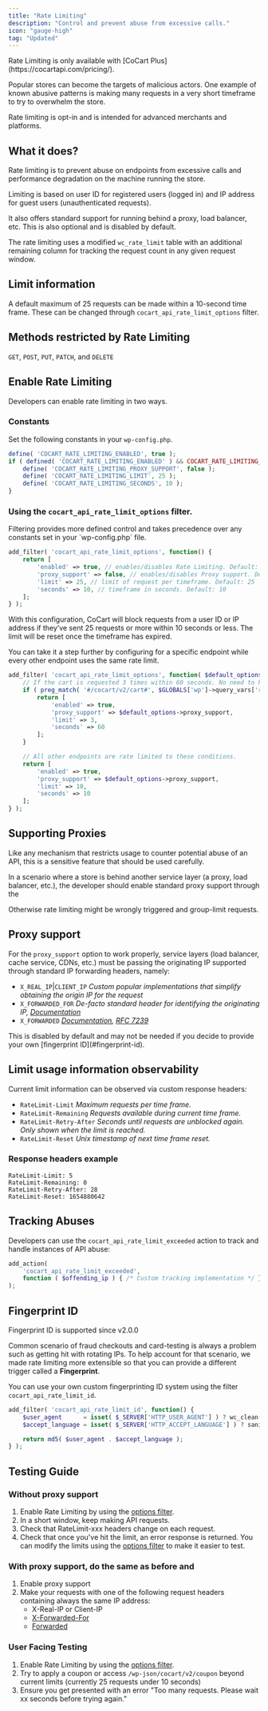 ```yaml
---
title: "Rate Limiting"
description: "Control and prevent abuse from excessive calls."
icon: "gauge-high"
tag: "Updated"
---
```


<Note>
    Rate Limiting is only available with [CoCart Plus](https://cocartapi.com/pricing/).
</Note>

Popular stores can become the targets of malicious actors. One example of known abusive patterns is making many requests in a very short timeframe to try to overwhelm the store. 

<Info>
    Rate limiting is opt-in and is intended for advanced merchants and platforms.
</Info>

## What it does?

Rate limiting is to prevent abuse on endpoints from excessive calls and performance degradation on the machine running the store.

Limiting is based on user ID for registered users (logged in) and IP address for guest users (unauthenticated requests).

It also offers standard support for running behind a proxy, load balancer, etc. This is also optional and is disabled by default.

The rate limiting uses a modified `wc_rate_limit` table with an additional remaining column for tracking the request count in any given request window.

## Limit information

A default maximum of 25 requests can be made within a 10-second time frame. These can be changed through `cocart_api_rate_limit_options` filter.

## Methods restricted by Rate Limiting

`GET`, `POST`, `PUT`, `PATCH`, and `DELETE`

## Enable Rate Limiting

Developers can enable rate limiting in two ways.

### Constants

Set the following constants in your `wp-config.php`.

```php
define( 'COCART_RATE_LIMITING_ENABLED', true );
if ( defined( 'COCART_RATE_LIMITING_ENABLED' ) && COCART_RATE_LIMITING_ENABLED ) {
    define( 'COCART_RATE_LIMITING_PROXY_SUPPORT', false );
    define( 'COCART_RATE_LIMITING_LIMIT', 25 );
    define( 'COCART_RATE_LIMITING_SECONDS', 10 );
}
```

### Using the `cocart_api_rate_limit_options` filter.

<Note>
    Filtering provides more defined control and takes precedence over any constants set in your `wp-config.php` file.
</Note>

```php
add_filter( 'cocart_api_rate_limit_options', function() {
    return [
        'enabled' => true, // enables/disables Rate Limiting. Default: false
        'proxy_support' => false, // enables/disables Proxy support. Default: false
        'limit' => 25, // limit of request per timeframe. Default: 25
        'seconds' => 10, // timeframe in seconds. Default: 10
    ];
} );
```

With this configuration, CoCart will block requests from a user ID or IP address if they’ve sent 25 requests or more within 10 seconds or less. The limit will be reset once the timeframe has expired.

You can take it a step further by configuring for a specific endpoint while every other endpoint uses the same rate limit.

```php
add_filter( 'cocart_api_rate_limit_options', function( $default_options ) {
    // If the cart is requested 3 times within 60 seconds. No need to keep checking the cart more than that, right?
    if ( preg_match( '#/cocart/v2/cart#', $GLOBALS['wp']->query_vars['rest_route'] ) ) {
        return [
            'enabled' => true,
            'proxy_support' => $default_options->proxy_support,
            'limit' => 3,
            'seconds' => 60
        ];
    }

    // All other endpoints are rate limited to these conditions.
    return [
        'enabled' => true,
        'proxy_support' => $default_options->proxy_support,
        'limit' => 10,
        'seconds' => 10
    ];
} );
```

## Supporting Proxies

Like any mechanism that restricts usage to counter potential abuse of an API, this is a sensitive feature that should be used carefully.

In a scenario where a store is behind another service layer (a proxy, load balancer, etc.), the developer should enable standard proxy support through the

Otherwise rate limiting might be wrongly triggered and group-limit requests.

## Proxy support

For the `proxy_support` option to work properly, service layers (load balancer, cache service, CDNs, etc.) must be passing the originating IP supported through standard IP forwarding headers, namely:

- `X_REAL_IP`|`CLIENT_IP` *Custom popular implementations that simplify obtaining the origin IP for the request*
- `X_FORWARDED_FOR` *De-facto standard header for identifying the originating IP, [Documentation](https://developer.mozilla.org/en-US/docs/Web/HTTP/Headers/X-Forwarded-For)*
- `X_FORWARDED` *[Documentation](https://developer.mozilla.org/en-US/docs/Web/HTTP/Headers/Forwarded), [RFC 7239](https://datatracker.ietf.org/doc/html/rfc7239)*

<Info>
    This is disabled by default and may not be needed if you decide to provide your own [fingerprint ID](#fingerprint-id).
</Info>

## Limit usage information observability

Current limit information can be observed via custom response headers:

- `RateLimit-Limit` *Maximum requests per time frame.*
- `RateLimit-Remaining` *Requests available during current time frame.*
- `RateLimit-Retry-After` *Seconds until requests are unblocked again. Only shown when the limit is reached.*
- `RateLimit-Reset` *Unix timestamp of next time frame reset.*

### Response headers example

```http
RateLimit-Limit: 5
RateLimit-Remaining: 0
RateLimit-Retry-After: 28
RateLimit-Reset: 1654880642
```

## Tracking Abuses

Developers can use the `cocart_api_rate_limit_exceeded` action to track and handle instances of API abuse: 

```php
add_action(
    'cocart_api_rate_limit_exceeded',
    function ( $offending_ip ) { /* Custom tracking implementation */ }
);
```

## Fingerprint ID

<Info>
    Fingerprint ID is supported since v2.0.0
</Info>

Common scenario of fraud checkouts and card-testing is always a problem such as getting hit with rotating IPs. To help account for that scenario, we made rate limiting more extensible so that you can provide a different trigger called a **Fingerprint**.

You can use your own custom fingerprinting ID system using the filter `cocart_api_rate_limit_id`.

```php
add_filter( 'cocart_api_rate_limit_id', function() {
    $user_agent      = isset( $_SERVER['HTTP_USER_AGENT'] ) ? wc_clean( wp_unslash( $_SERVER['HTTP_USER_AGENT'] ) ) : '';
    $accept_language = isset( $_SERVER['HTTP_ACCEPT_LANGUAGE'] ) ? sanitize_text_field( wp_unslash( $_SERVER['HTTP_ACCEPT_LANGUAGE'] ) ) : '';

    return md5( $user_agent . $accept_language );
} );
```

## Testing Guide

### Without proxy support

1. Enable Rate Limiting by using the [options filter](#enable-rate-limiting).
2. In a short window, keep making API requests.
3. Check that RateLimit-xxx headers change on each request.
4. Check that once you've hit the limit, an error response is returned. You can modify the limits using the [options filter](#enable-rate-limiting) to make it easier to test.

### With proxy support, do the same as before and

1. Enable proxy support
2. Make your requests with one of the following request headers containing always the same IP address:
    - X-Real-IP or Client-IP
    - [X-Forwarded-For](https://developer.mozilla.org/en-US/docs/Web/HTTP/Headers/X-Forwarded-For)
    - [Forwarded](https://developer.mozilla.org/en-US/docs/Web/HTTP/Headers/Forwarded)

### User Facing Testing

1. Enable Rate Limiting by using the [options filter](#enable-rate-limiting).
2. Try to apply a coupon or access `/wp-json/cocart/v2/coupon` beyond current limits (currently 25 requests under 10 seconds)
3. Ensure you get presented with an error "Too many requests. Please wait xx seconds before trying again."
